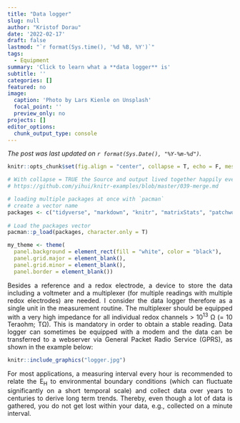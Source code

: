 ```yaml
---
title: "Data logger"
slug: null
author: "Kristof Dorau"
date: '2022-02-17'
draft: false
lastmod: "`r format(Sys.time(), '%d %B, %Y')`"
tags:
  - Equipment
summary: 'Click to learn what a **data logger** is'
subtitle: ''
categories: []
featured: no
image:
  caption: 'Photo by Lars Kienle on Unsplash'
  focal_point: ''
  preview_only: no
projects: []
editor_options: 
  chunk_output_type: console
---
```


*The post was last updated on `r format(Sys.Date(), "%Y-%m-%d")`.*

<div style="text-align: justify">


```r

knitr::opts_chunk$set(fig.align = "center", collapse = T, echo = F, message = FALSE, warning = FALSE)

# With collapse = TRUE the Source and output lived together happily ever in knitr.
# https://github.com/yihui/knitr-examples/blob/master/039-merge.md

# loading multiple packages at once with `pacman`
# create a vector name
packages <- c("tidyverse", "markdown", "knitr", "matrixStats", "patchwork", "lubridate", "plotly",  "naniar", "stlplus", "gt", "dygraphs", "htmltools", "zoo", "xts", "ggpmisc", "forcats", "RColorBrewer", "Kendall", "rstudioapi", "multcompView", "plyr", "bookdown", "janitor", "rstatix", "ggpubr", "moments", "tweetrmd", "ggthemes", "hexbin", "ggridges", "ggstream", "openair", "treemapify", "MBA", "akima", "sf", "rnaturalearth", "rnaturalearthdata", "rgeos", "ggspatial", "factoextra", "FactoMineR", "gapminder", "ggforce", "gh", "globals", "openintro", "profvis", "RSQLite", "shiny", "shinycssloaders", "shinyFeedback", "shinythemes", "testthat", "thematic", "tidyverse", "vroom", "waiter", "xml2", "zeallot", "shiny", "rsconnect", "Evapotranspiration", "ggtext", "scales", "ggcorrplot", "pracma")
 
# Load the packages vector 
pacman::p_load(packages, character.only = T)

my_theme <- theme(
  panel.background = element_rect(fill = "white", color = "black"),
  panel.grid.major = element_blank(), 
  panel.grid.minor = element_blank(), 
  panel.border = element_blank())

```

Besides a reference and a redox electrode, a device to store the data including a voltmeter and a multiplexer (for multiple readings with multiple redox electrodes) are needed. I consider the data logger therefore as a single unit in the measurement routine. The multiplexer should be equipped with a very high impedance for all individual redox channels > 10^13^ Ω (= 10 Teraohm; TΩ). This is mandatory in order to obtain a stable reading. Data logger can sometimes be equipped with a modem and the data can be transferred to a webserver via General Packet Radio Service (GPRS), as shown in the example below: 

```r
knitr::include_graphics("logger.jpg")
```

For most applications, a measuring interval every hour is recommended to relate the E~H~ to environmental boundary conditions (which can fluctuate significantly on a short temporal scale) and collect data over years to centuries to derive long term trends. Thereby, even though a lot of data is gathered, you do not get lost within your data, e.g., collected on a minute interval.

